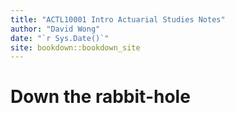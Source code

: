 ```yaml
--- 
title: "ACTL10001 Intro Actuarial Studies Notes"
author: "David Wong"
date: "`r Sys.Date()`"
site: bookdown::bookdown_site
---
```


# Down the rabbit-hole

